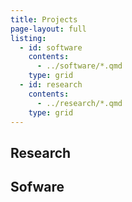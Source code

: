 ```yaml
---
title: Projects
page-layout: full
listing:
  - id: software
    contents:
      - ../software/*.qmd
    type: grid
  - id: research
    contents:
      - ../research/*.qmd
    type: grid
---
```


::: {.info-block}

# Research

::: {#research}
:::

:::


::: {.info-block}

# Sofware

::: {#software}
:::

:::

